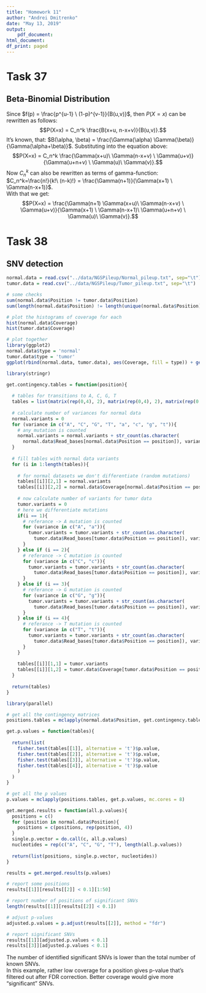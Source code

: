 ```yaml
---
title: "Homework 11"
author: "Andrei Dmitrenko"
date: "May 13, 2019"
output:
    pdf_document:
html_document:
df_print: paged
---
```


# Task 37

## Beta-Binomial Distribution

Since $f(p) = \frac{p^{u-1} \ (1-p)^{v-1}}{B(u,v)}$, then $P(X=x)$ can be rewritten as follows:  
$$P(X=x) = C_n^k \frac{B(x+u, n-x+v)}{B(u,v)}.$$
It's known, that: $B(\alpha, \beta) = \frac{\Gamma(\alpha) \Gamma(\beta)}{\Gamma(\alpha+\beta)}$. Substituting into the equation above:  
$$P(X=x) = C_n^k \frac{\Gamma(x+u)\ \Gamma(n-x+v) \ \Gamma(u+v)}{\Gamma(u+n+v) \ \Gamma(u)\ \Gamma(v)}.$$
Now $C_n^k$ can also be rewritten as terms of gamma-function: $C_n^k=\frac{n!}{k!\ (n-k)!} = \frac{\Gamma(n+1)}{\Gamma(x+1) \ \Gamma(n-x+1)}$.  
With that we get:  
$$P(X=x) = \frac{\Gamma(n+1) \Gamma(x+u)\ \Gamma(n-x+v) \ \Gamma(u+v)}{\Gamma(x+1) \ \Gamma(n-x+1)\ \Gamma(u+n+v) \ \Gamma(u)\ \Gamma(v)}.$$

# Task 38

## SNV detection

```r

normal.data = read.csv("../data/NGSPileup/Normal_pileup.txt", sep="\t")
tumor.data = read.csv("../data/NGSPileup/Tumor_pileup.txt", sep="\t")

# some checks
sum(normal.data$Position != tumor.data$Position)
sum(length(normal.data$Position) != length(unique(normal.data$Position)))

# plot the histograms of coverage for each
hist(normal.data$Coverage)
hist(tumor.data$Coverage)

# plot together
library(ggplot2)
normal.data$type = 'normal'
tumor.data$type = 'tumor'
ggplot(rbind(normal.data, tumor.data), aes(Coverage, fill = type)) + geom_density(alpha = 0.4)
```

```r
library(stringr)

get.contingency.tables = function(position){
  
  # tables for transitions to A, C, G, T 
  tables = list(matrix(rep(0,4), 2), matrix(rep(0,4), 2), matrix(rep(0,4), 2), matrix(rep(0,4), 2))
  
  # calculate number of variances for normal data
  normal.variants = 0
  for (variance in c("A", "C", "G", "T", "a", "c", "g", "t")){
    # any mutation is counted
    normal.variants = normal.variants + str_count(as.character(
      normal.data$Read_bases[normal.data$Position == position]), variance)
  }
  
  # fill tables with normal data variants
  for (i in 1:length(tables)){
    
    # for normal datasets we don't differentiate (random mutations)
    tables[[i]][2,1] = normal.variants
    tables[[i]][2,2] = normal.data$Coverage[normal.data$Position == position] - normal.variants
    
    # now calculate number of variants for tumor data
    tumor.variants = 0
    # here we differentiate mutations
    if(i == 1){
      # referance -> A mutation is counted
      for (variance in c("A", "a")){
        tumor.variants = tumor.variants + str_count(as.character(
          tumor.data$Read_bases[tumor.data$Position == position]), variance)
      }
    } else if (i == 2){
      # referance -> C mutation is counted
      for (variance in c("C", "c")){
        tumor.variants = tumor.variants + str_count(as.character(
          tumor.data$Read_bases[tumor.data$Position == position]), variance)
      }
    } else if (i == 3){
      # referance -> G mutation is counted
      for (variance in c("G", "g")){
        tumor.variants = tumor.variants + str_count(as.character(
          tumor.data$Read_bases[tumor.data$Position == position]), variance)
      }
    } else if (i == 4){
      # referance -> T mutation is counted
      for (variance in c("T", "t")){
        tumor.variants = tumor.variants + str_count(as.character(
          tumor.data$Read_bases[tumor.data$Position == position]), variance)
      }
    }
    
    tables[[i]][1,1] = tumor.variants
    tables[[i]][1,2] = tumor.data$Coverage[tumor.data$Position == position] - tumor.variants
  }
  
  return(tables)
}

library(parallel)

# get all the contingency matrices
positions.tables = mclapply(normal.data$Position, get.contingency.tables, mc.cores = 8)

get.p.values = function(tables){
  
  return(list(
    fisher.test(tables[[1]], alternative = 't')$p.value,
    fisher.test(tables[[2]], alternative = 't')$p.value,
    fisher.test(tables[[3]], alternative = 't')$p.value,
    fisher.test(tables[[4]], alternative = 't')$p.value
    )
  )
}

# get all the p values
p.values = mclapply(positions.tables, get.p.values, mc.cores = 8)
```

```r
get.merged.results = function(all.p.values){
  positions = c()
  for (position in normal.data$Position){
    positions = c(positions, rep(position, 4))
  }
  single.p.vector = do.call(c, all.p.values)
  nucleotides = rep(c("A", "C", "G", "T"), length(all.p.values))
  
  return(list(positions, single.p.vector, nucleotides))
}

results = get.merged.results(p.values)

# report some positions
results[[1]][results[[2]] < 0.1][1:50]

# report number of positions of significant SNVs
length(results[[1]][results[[2]] < 0.1])
```

```r
# adjust p-values
adjusted.p.values = p.adjust(results[[2]], method = "fdr")

# report significant SNVs
results[[1]][adjusted.p.values < 0.1]
results[[3]][adjusted.p.values < 0.1]
```

The number of identified significant SNVs is lower than the total number of known SNVs.  
In this example, rather low coverage for a position gives p-value that's filtered out after FDR correction. Better coverage would give more "significant" SNVs.

